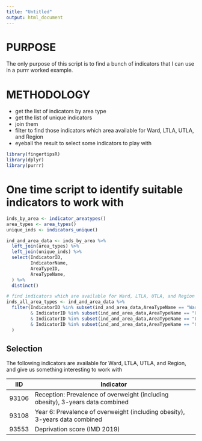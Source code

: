 ```yaml
---
title: "Untitled"
output: html_document
---
```

# PURPOSE 
The only purpose of this script is to find a bunch of indicators that I can use in a purrr worked example.

# METHODOLOGY
- get the list of indicators by area type
- get the list of unique indicators
- join them
- filter to find those indicators which area available for Ward, LTLA, UTLA, and Region
- eyeball the result to select some indicators to play with


```r
library(fingertipsR)
library(dplyr)
library(purrr)
```


# One time script to identify suitable indicators to work with
```r
inds_by_area <- indicator_areatypes()
area_types <- area_types()
unique_inds <- indicators_unique()

ind_and_area_data <- inds_by_area %>%
  left_join(area_types) %>%
  left_join(unique_inds) %>%
  select(IndicatorID,
         IndicatorName,
         AreaTypeID,
         AreaTypeName,
  ) %>%
  distinct() 

# find indicators which are available for Ward, LTLA, UTLA, and Region
inds_all_area_types <- ind_and_area_data %>%
  filter(IndicatorID %in% subset(ind_and_area_data,AreaTypeName == "Ward",IndicatorID)$IndicatorID
         & IndicatorID %in% subset(ind_and_area_data,AreaTypeName == "Upper tier local authorities (post 4/21)",IndicatorID)$IndicatorID
         & IndicatorID %in% subset(ind_and_area_data,AreaTypeName == "Lower tier local authorities (post 4/21)",IndicatorID)$IndicatorID
         & IndicatorID %in% subset(ind_and_area_data,AreaTypeName == "Government Office Region",IndicatorID)$IndicatorID
  )
```


## Selection
The following indicators are available for Ward, LTLA, UTLA, and Region, and give us something interesting to work with

IID     | Indicator
--------|------------------------------------------------------------------------------------
93106   | Reception: Prevalence of overweight (including obesity), 3-years data combined
93108   | Year 6: Prevalence of overweight (including obesity), 3-years data combined
93553   | Deprivation score (IMD 2019)

